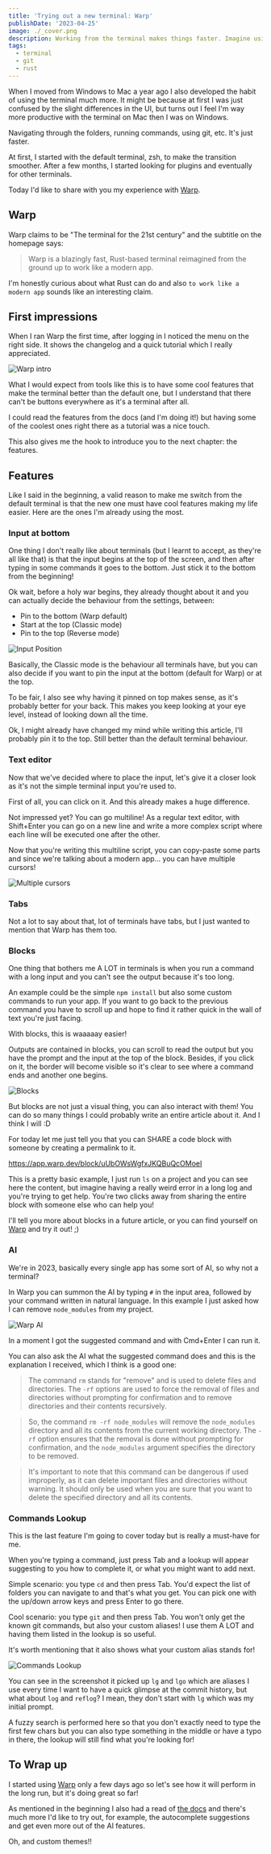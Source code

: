 ```yaml
---
title: 'Trying out a new terminal: Warp'
publishDate: '2023-04-25'
image: ./_cover.png
description: Working from the terminal makes things faster. Imagine using a terminal that acts like a modern app!
tags:
  - terminal
  - git
  - rust
---
```



When I moved from Windows to Mac a year ago I also developed the habit of using the terminal much more. It might be because at first I was just confused by the slight differences in the UI, but turns out I feel I'm way more productive with the terminal on Mac then I was on Windows.

Navigating through the folders, running commands, using git, etc. It's just faster.

At first, I started with the default terminal, zsh, to make the transition smoother. After a few months, I started looking for plugins and eventually for other terminals.

Today I'd like to share with you my experience with [Warp](https://warp.dev/).

## Warp

Warp claims to be "The terminal for the 21st century" and the subtitle on the homepage says:

> Warp is a blazingly fast, Rust-based terminal reimagined from the ground up to work like a modern app.

I'm honestly curious about what Rust can do and also `to work like a modern app` sounds like an interesting claim.

## First impressions

When I ran Warp the first time, after logging in I noticed the menu on the right side. It shows the changelog and a quick tutorial which I really appreciated.


<Image src={intro} alt="Warp intro" />

What I would expect from tools like this is to have some cool features that make the terminal better than the default one, but I understand that there can't be buttons everywhere as it's a terminal after all.

I could read the features from the docs (and I'm doing it!) but having some of the coolest ones right there as a tutorial was a nice touch.

This also gives me the hook to introduce you to the next chapter: the features.

## Features

Like I said in the beginning, a valid reason to make me switch from the default terminal is that the new one must have cool features making my life easier. Here are the ones I'm already using the most.

### Input at bottom

One thing I don't really like about terminals (but I learnt to accept, as they're all like that) is that the input begins at the top of the screen, and then after typing in some commands it goes to the bottom. Just stick it to the bottom from the beginning!

Ok wait, before a holy war begins, they already thought about it and you can actually decide the behaviour from the settings, between:

- Pin to the bottom (Warp default)
- Start at the top (Classic mode)
- Pin to the top (Reverse mode)


<Image src={input_position} alt="Input Position" />

Basically, the Classic mode is the behaviour all terminals have, but you can also decide if you want to pin the input at the bottom (default for Warp) or at the top.

To be fair, I also see why having it pinned on top makes sense, as it's probably better for your back. This makes you keep looking at your eye level, instead of looking down all the time.

Ok, I might already have changed my mind while writing this article, I'll probably pin it to the top. Still better than the default terminal behaviour.

### Text editor

Now that we've decided where to place the input, let's give it a closer look as it's not the simple terminal input you're used to.

First of all, you can click on it. And this already makes a huge difference.

Not impressed yet? You can go multiline! As a regular text editor, with Shift+Enter you can go on a new line and write a more complex script where each line will be executed one after the other.

Now that you're writing this multiline script, you can copy-paste some parts and since we're talking about a modern app... you can have multiple cursors!


<Image src={multicursor} alt="Multiple cursors" />

### Tabs

Not a lot to say about that, lot of terminals have tabs, but I just wanted to mention that Warp has them too.

### Blocks

One thing that bothers me A LOT in terminals is when you run a command with a long input and you can't see the output because it's too long.

An example could be the simple `npm install` but also some custom commands to run your app. If you want to go back to the previous command you have to scroll up and hope to find it rather quick in the wall of text you're just facing.

With blocks, this is waaaaay easier!

Outputs are contained in blocks, you can scroll to read the output but you have the prompt and the input at the top of the block. Besides, if you click on it, the border will become visible so it's clear to see where a command ends and another one begins.


<Image src={blocks} alt="Blocks" />

But blocks are not just a visual thing, you can also interact with them! You can do so many things I could probably write an entire article about it. And I think I will :D

For today let me just tell you that you can SHARE a code block with someone by creating a permalink to it.

https://app.warp.dev/block/uUbOWsWgfxJKQBuQcOMoeI

This is a pretty basic example, I just run `ls` on a project and you can see here the content, but imagine having a really weird error in a long log and you're trying to get help. You're two clicks away from sharing the entire block with someone else who can help you!

I'll tell you more about blocks in a future article, or you can find yourself on [Warp](https://warp.dev/) and try it out! ;)

### AI

We're in 2023, basically every single app has some sort of AI, so why not a terminal?

In Warp you can summon the AI by typing `#` in the input area, followed by your command written in natural language. In this example I just asked how I can remove `node_modules` from my project.


<Image src={ai} alt="Warp AI" />

In a moment I got the suggested command and with Cmd+Enter I can run it.

You can also ask the AI what the suggested command does and this is the explanation I received, which I think is a good one:

> The command `rm` stands for "remove" and is used to delete files and directories. The `-rf` options are used to force the removal of files and directories without prompting for confirmation and to remove directories and their contents recursively.

> So, the command `rm -rf node_modules` will remove the `node_modules` directory and all its contents from the current working directory. The `-rf` option ensures that the removal is done without prompting for confirmation, and the `node_modules` argument specifies the directory to be removed.

> It's important to note that this command can be dangerous if used improperly, as it can delete important files and directories without warning. It should only be used when you are sure that you want to delete the specified directory and all its contents.

### Commands Lookup

This is the last feature I'm going to cover today but is really a must-have for me.

When you're typing a command, just press Tab and a lookup will appear suggesting to you how to complete it, or what you might want to add next.

Simple scenario: you type `cd` and then press Tab. You'd expect the list of folders you can navigate to and that's what you get. You can pick one with the up/down arrow keys and press Enter to go there.

Cool scenario: you type `git` and then press Tab. You won't only get the known git commands, but also your custom aliases! I use them A LOT and having them listed in the lookup is so useful.

It's worth mentioning that it also shows what your custom alias stands for!


<Image src={lookup} alt="Commands Lookup" />

You can see in the screenshot it picked up `lg` and `lgo` which are aliases I use every time I want to have a quick glimpse at the commit history, but what about `log` and `reflog`? I mean, they don't start with `lg` which was my initial prompt.

A fuzzy search is performed here so that you don't exactly need to type the first few chars but you can also type something in the middle or have a typo in there, the lookup will still find what you're looking for!

## To Wrap up

I started using [Warp](https://warp.dev/) only a few days ago so let's see how it will perform in the long run, but it's doing great so far!

As mentioned in the beginning I also had a read of [the docs](https://docs.warp.dev/getting-started/readme) and there's much more I'd like to try out, for example, the autocomplete suggestions and get even more out of the AI features.

Oh, and custom themes!!
